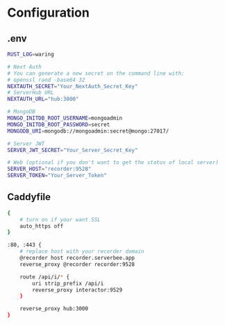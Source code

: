 # Configuration

## .env
```bash
RUST_LOG=waring

# Next Auth
# You can generate a new secret on the command line with:
# openssl rand -base64 32
NEXTAUTH_SECRET="Your_NextAuth_Secret_Key"
# ServerHub URL
NEXTAUTH_URL="hub:3000"

# MongoDB
MONGO_INITDB_ROOT_USERNAME=mongoadmin
MONGO_INITDB_ROOT_PASSWORD=secret
MONGODB_URI=mongodb://mongoadmin:secret@mongo:27017/

# Server JWT
SERVER_JWT_SECRET="Your_Server_Secret_Key"

# Web (optional if you don't want to get the status of local server)
SERVER_HOST="recorder:9528"
SERVER_TOKEN="Your_Server_Token"

```

## Caddyfile
```bash
{
    # turn on if your want SSL
    auto_https off
}

:80, :443 {
    # replace host with your recorder domain
    @recorder host recorder.serverbee.app
    reverse_proxy @recorder recorder:9528

    route /api/i/* {
        uri strip_prefix /api/i
        reverse_proxy interactor:9529
    }

    reverse_proxy hub:3000
}

```

